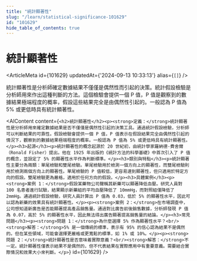 ```yaml
---
title: "統計顯著性"
slug: "/learn/statistical-significance-101629"
id: "101629"
hide_table_of_contents: true
---
```



# 統計顯著性

<ArticleMeta id={101629} updatedAt={'2024-09-13 10:33:13'} alias={`[]`} />
<div className='border-solid border-b border-t-0 my-4 border-[var(--ifm-color-gray-300)]' />

統計顯著性是分析師確定數據結果不僅僅是偶然性而引起的決策。統計假設檢驗是分析師用來作出這種判斷的方法。這個檢驗會提供一個 P 值，P 值是觀察到的數據結果極端程度的概率，假設這些結果完全是由偶然性引起的。一般認為 P 值為 5% 或更低時具有統計顯著性。

<AIContent content={`<h2>統計顯著性</h2><p><strong>定義：</strong>統計顯著性是分析師用來確定數據結果是否不僅僅是偶然性引起的決策工具。通過統計假設檢驗，分析師可以判斷結果的可靠性。假設檢驗會提供一個 P 值，P 值表示在假設結果完全由偶然性引起的情況下，觀察到的數據結果極端程度的概率。一般認為 P 值為 5% 或更低時具有統計顯著性。</p><h3>起源</h3><p>統計顯著性的概念起源於 20 世紀初，由統計學家羅納德·費舍爾（Ronald Fisher）提出。他在 1925 年出版的《統計方法的科學基礎》中首次引入了 P 值的概念，並設定了 5% 的顯著性水平作為判斷標準。</p><h3>類別與特點</h3><p>統計顯著性主要分為兩類：單尾檢驗和雙尾檢驗。單尾檢驗用於檢測一個方向上的顯著性，而雙尾檢驗則用於檢測兩個方向上的顯著性。單尾檢驗的 P 值較低，更容易達到顯著性，但只適用於特定方向的假設。雙尾檢驗更為嚴格，適用於任何方向的假設。</p><h3>具體案例</h3><p><strong>案例 1：</strong>假設某藥物公司聲稱其新藥可以顯著降低血壓。研究人員對 100 名患者進行試驗，結果顯示新藥組的平均血壓降低了 10mmHg，而對照組僅降低了 2mmHg。通過統計假設檢驗，研究人員計算出 P 值為 0.03，低於 5% 的顯著性水平，因此可以認為新藥的效果具有統計顯著性。</p><p><strong>案例 2：</strong>在市場調查中，公司想知道新廣告是否能顯著提高產品銷售量。通過對比廣告前後銷售數據，分析師發現 P 值為 0.07，高於 5% 的顯著性水平，因此無法得出廣告顯著提高銷售量的結論。</p><h3>常見問題</h3><p><strong>問題 1：</strong>為什麼選擇 5% 作為顯著性水平？<br/><strong>解答：</strong>5% 是一個傳統的標準，表示有 95% 的信心認為結果不是偶然的。但在某些領域，可能會選擇更嚴格或更寬鬆的標準，如 1% 或 10%。</p><p><strong>問題 2：</strong>統計顯著性是否意味着實際意義？<br/><strong>解答：</strong>不一定。統計顯著性僅表示結果不是偶然的，但不代表結果在實際應用中有重要意義。需要結合實際情況和效果大小來判斷。</p>`} id={101629} />
